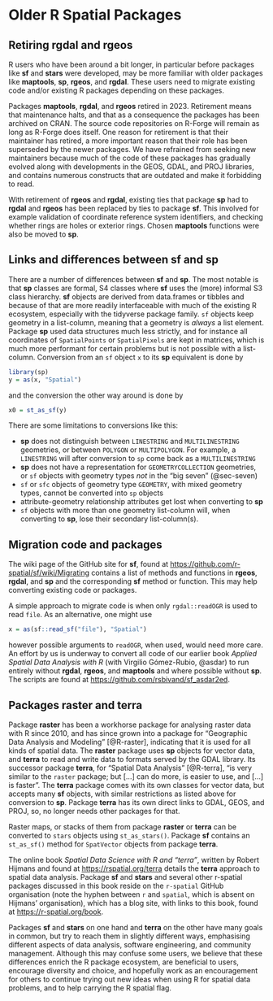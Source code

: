 # Older R Spatial Packages {#sec-older}

## Retiring **rgdal** and **rgeos** {#sec-retire}
\index{rgdal!retirement}
\index{rgeos!retirement}

R users who have been around a bit longer, in particular before
packages like **sf** and **stars** were developed, may be more
familiar with older packages like **maptools**, **sp**, **rgeos**,
and **rgdal**. These users need to migrate existing code and/or
existing R packages depending on these packages.

Packages **maptools**, **rgdal**, and **rgeos** retired in
2023. Retirement means that maintenance halts, and that as a
consequence the packages has been archived on CRAN. The source code
repositories on R-Forge will remain as long as R-Forge does itself.
One reason for retirement is that their maintainer has retired,
a more important reason that their role has been superseded by the
newer packages. We have refrained from seeking new maintainers
because much of the code of these packages has gradually evolved
along with developments in the GEOS, GDAL, and PROJ libraries,
and contains numerous constructs that are outdated and make it
forbidding to read.

With retirement of **rgeos** and **rgdal**, existing ties that package **sp**
had to **rgdal** and **rgeos** has been replaced by ties to
package **sf**. This involved for example validation of coordinate reference
system identifiers, and checking whether rings are holes or exterior
rings. Chosen **maptools** functions were also be moved to **sp**.

## Links and differences between sf and sp
\index{sp!differences from sf}

There are a number of differences between **sf** and **sp**. The most
notable is that **sp** classes are formal, S4 classes where **sf** uses
the (more) informal S3 class hierarchy. **sf** objects are derived from
data.frames or tibbles and because of that are more readily interfaceable
with much of the existing R ecosystem, especially with the tidyverse
package family. `sf` objects keep geometry in a list-column, meaning
that a geometry is _always_ a list element. Package **sp** used data
structures much less strictly, and for instance all coordinates of
`SpatialPoints` or `SpatialPixels` are kept in matrices, which is
much more performant for certain problems but is not possible with 
a list-column. Conversion from an `sf` object `x` to its **sp**
equivalent is done by
```r
library(sp)
y = as(x, "Spatial")
```
and the conversion the other way around is done by
```r
x0 = st_as_sf(y)
```

There are some limitations to conversions like this:

* **sp** does not distinguish between `LINESTRING` and
`MULTILINESTRING` geometries, or between `POLYGON` or `MULTIPOLYGON`.
For example, a `LINESTRING` will after conversion to `sp` come back as a
`MULTILINESTRING`
* **sp** does not have a representation for `GEOMETRYCOLLECTION`
geometries, or `sf` objects with geometry types _not_ in the "big seven" (@sec-seven)
* `sf` or `sfc` objects of geometry type `GEOMETRY`, with mixed
geometry types, cannot be converted into `sp` objects
* attribute-geometry relationship attributes get lost when converting
  to **sp**
* `sf` objects with more than one geometry list-column will, when
converting to **sp**, lose their secondary list-column(s).


## Migration code and packages
\index{sf!migration from sp}

The wiki page of the GitHub site for **sf**, found at
<https://github.com/r-spatial/sf/wiki/Migrating> contains a list of
methods and functions in **rgeos**, **rgdal**, and **sp** and the
corresponding **sf** method or function. This may help converting
existing code or packages.

A simple approach to migrate code is when only `rgdal::readOGR` is
used to read `file`. As an alternative, one might use
```r
x = as(sf::read_sf("file"), "Spatial")
```
however possible arguments to `readOGR`, when used, would need more
care.
An effort by us is underway to convert all code of our earlier book
_Applied Spatial Data Analysis with R_ (with Virgilio Gómez-Rubio,
@asdar) to run entirely without **rgdal**, **rgeos**, and **maptools** and
where possible without **sp**. The scripts are found at
<https://github.com/rsbivand/sf_asdar2ed>.

## Packages raster and terra
\index{raster}
\index{terra}

Package **raster** has been a workhorse package for analysing raster
data with R since 2010, and has since grown into a package for
"Geographic Data Analysis and Modeling" [@R-raster], indicating that
it is used for all kinds of spatial data. The **raster** package uses
**sp** objects for vector data, and **terra** to read and write data to
formats served by the GDAL library. Its successor package **terra**,
for "Spatial Data Analysis" [@R-terra], "is very similar to the
`raster` package; but [...] can do more, is easier to use, and
[...]  is faster". The **terra** package comes with its own classes
for vector data, but accepts many **sf** objects, with similar
restrictions as listed above for conversion to **sp**.  Package **terra**
has its own direct links to GDAL, GEOS, and PROJ, so, no longer needs
other packages for that. 

Raster maps, or stacks of them from package **raster** or **terra**
can be converted to `stars` objects using `st_as_stars()`. Package
**sf** contains an `st_as_sf()` method for `SpatVector` objects
from package **terra**. 

The online book _Spatial Data Science with R and "terra"_, written by
Robert Hijmans and found at <https://rspatial.org/terra> details
the **terra** approach to spatial data analysis. Package **sf**
and **stars** and several other r-spatial packages discussed in
this book reside on the `r-spatial` GitHub organisation (note the
hyphen between `r` and `spatial`, which is absent on Hijmans'
organisation), which has a blog site, with links to this book,
found at <https://r-spatial.org/book>.

Packages **sf** and **stars** on one hand and **terra** on the other
have many goals in common, but try to reach them in slightly
different ways, emphasising different aspects of data analysis,
software engineering, and community management. Although this may
confuse some users, we believe that these differences enrich the
R package ecosystem, are beneficial to users, encourage diversity
and choice, and hopefully work as an encouragement for others to
continue trying out new ideas when using R for spatial data problems,
and to help carrying the R spatial flag.
